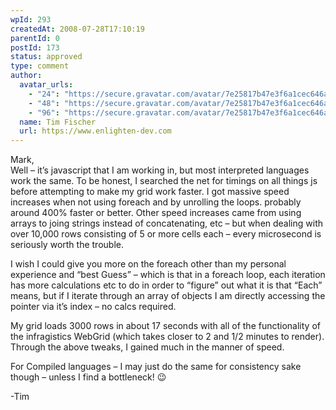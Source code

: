 ```yaml
---
wpId: 293
createdAt: 2008-07-28T17:10:19
parentId: 0
postId: 173
status: approved
type: comment
author:
  avatar_urls:
    - "24": "https://secure.gravatar.com/avatar/7e25817b47e3f6a1cec646ad15b966b3?s=24&d=mm&r=g"
    - "48": "https://secure.gravatar.com/avatar/7e25817b47e3f6a1cec646ad15b966b3?s=48&d=mm&r=g"
    - "96": "https://secure.gravatar.com/avatar/7e25817b47e3f6a1cec646ad15b966b3?s=96&d=mm&r=g"
  name: Tim Fischer
  url: https://www.enlighten-dev.com
---
```


Mark,  
Well – it’s javascript that I am working in, but most interpreted languages work the same. To be honest, I searched the net for timings on all things js before attempting to make my grid work faster. I got massive speed increases when not using foreach and by unrolling the loops. probably around 400% faster or better. Other speed increases came from using arrays to joing strings instead of concatenating, etc – but when dealing with over 10,000 rows consisting of 5 or more cells each – every microsecond is seriously worth the trouble.

I wish I could give you more on the foreach other than my personal experience and “best Guess” – which is that in a foreach loop, each iteration has more calculations etc to do in order to “figure” out what it is that “Each” means, but if I iterate through an array of objects I am directly accessing the pointer via it’s index – no calcs required.

My grid loads 3000 rows in about 17 seconds with all of the functionality of the infragistics WebGrid (which takes closer to 2 and 1/2 minutes to render). Through the above tweaks, I gained much in the manner of speed.

For Compiled languages – I may just do the same for consistency sake though – unless I find a bottleneck! 😉

\-Tim